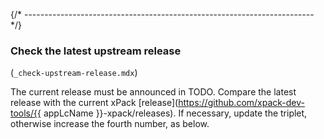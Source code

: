 
{/* ------------------------------------------------------------------------ */}

### Check the latest upstream release

(`_check-upstream-release.mdx`)

The current release must be announced in
TODO.
Compare the latest release with the current xPack
[release](https://github.com/xpack-dev-tools/{{ appLcName }}-xpack/releases).
If necessary, update the triplet, otherwise increase the fourth number,
as below.
